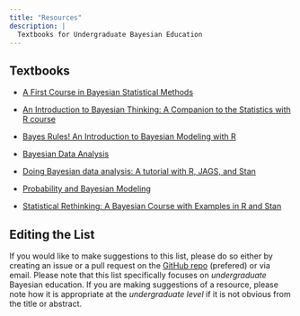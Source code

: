 ```yaml
---
title: "Resources"
description: |
  Textbooks for Undergraduate Bayesian Education
---
```


## Textbooks

- [A First Course in Bayesian Statistical Methods](https://pdhoff.github.io/book/){target="_blank"}

- [An Introduction to Bayesian Thinking: A Companion to the Statistics with R course](https://statswithr.github.io/book/){target="_blank"}

- [Bayes Rules! An Introduction to Bayesian Modeling with R](https://www.bayesrulesbook.com/){target="_blank"}

- [Bayesian Data Analysis](http://www.stat.columbia.edu/~gelman/book/){target="_blank"}

- [Doing Bayesian data analysis: A tutorial with R, JAGS, and Stan](https://jkkweb.sitehost.iu.edu/DoingBayesianDataAnalysis/){target="_blank"}

- [Probability and Bayesian Modeling](https://bayesball.github.io/BOOK/probability-a-measurement-of-uncertainty.html){target="_blank"}

- [Statistical Rethinking: A Bayesian Course with Examples in R and Stan](https://xcelab.net/rm/statistical-rethinking/){target="_blank"}


## Editing the List

If you would like to make suggestions to this list, please do so either by creating an issue or a pull request on the [GitHub repo](https://www.github.com/mdogucu/undergrad-bayes){target="_blank"} (prefered) or via email. Please note that this list specifically focuses on _undergraduate_ Bayesian education. If you are making suggestions of a resource, please note how it is appropriate at the _undergraduate level_ if it is not obvious from the title or abstract. 

